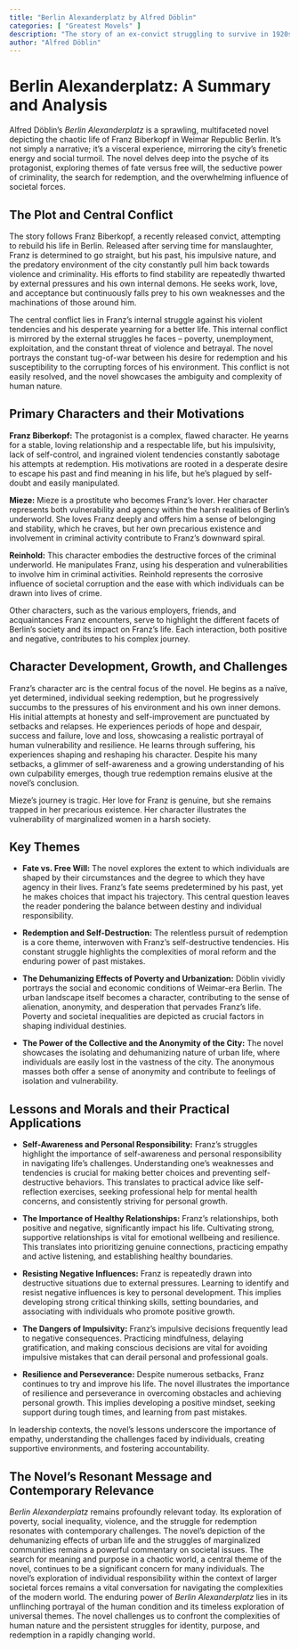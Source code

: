 ```yaml
---
title: "Berlin Alexanderplatz by Alfred Döblin"
categories: [ "Greatest Movels" ]
description: "The story of an ex-convict struggling to survive in 1920s Berlin."
author: "Alfred Döblin"
---
```

# Berlin Alexanderplatz: A Summary and Analysis

Alfred Döblin's *Berlin Alexanderplatz* is a sprawling, multifaceted novel depicting the chaotic life of Franz Biberkopf in Weimar Republic Berlin. It's not simply a narrative; it's a visceral experience, mirroring the city's frenetic energy and social turmoil.  The novel delves deep into the psyche of its protagonist, exploring themes of fate versus free will, the seductive power of criminality, the search for redemption, and the overwhelming influence of societal forces.


## The Plot and Central Conflict

The story follows Franz Biberkopf, a recently released convict, attempting to rebuild his life in Berlin. Released after serving time for manslaughter, Franz is determined to go straight, but his past, his impulsive nature, and the predatory environment of the city constantly pull him back towards violence and criminality.  His efforts to find stability are repeatedly thwarted by external pressures and his own internal demons. He seeks work, love, and acceptance but continuously falls prey to his own weaknesses and the machinations of those around him.

The central conflict lies in Franz's internal struggle against his violent tendencies and his desperate yearning for a better life. This internal conflict is mirrored by the external struggles he faces – poverty, unemployment, exploitation, and the constant threat of violence and betrayal.  The novel portrays the constant tug-of-war between his desire for redemption and his susceptibility to the corrupting forces of his environment. This conflict is not easily resolved, and the novel showcases the ambiguity and complexity of human nature.


## Primary Characters and their Motivations

**Franz Biberkopf:** The protagonist is a complex, flawed character. He yearns for a stable, loving relationship and a respectable life, but his impulsivity, lack of self-control, and ingrained violent tendencies constantly sabotage his attempts at redemption. His motivations are rooted in a desperate desire to escape his past and find meaning in his life, but he's plagued by self-doubt and easily manipulated.

**Mieze:** Mieze is a prostitute who becomes Franz's lover. Her character represents both vulnerability and agency within the harsh realities of Berlin's underworld. She loves Franz deeply and offers him a sense of belonging and stability, which he craves, but her own precarious existence and involvement in criminal activity contribute to Franz's downward spiral.

**Reinhold:** This character embodies the destructive forces of the criminal underworld. He manipulates Franz, using his desperation and vulnerabilities to involve him in criminal activities. Reinhold represents the corrosive influence of societal corruption and the ease with which individuals can be drawn into lives of crime.

Other characters, such as the various employers, friends, and acquaintances Franz encounters, serve to highlight the different facets of Berlin's society and its impact on Franz’s life. Each interaction, both positive and negative, contributes to his complex journey.


## Character Development, Growth, and Challenges

Franz’s character arc is the central focus of the novel.  He begins as a naïve, yet determined, individual seeking redemption, but he progressively succumbs to the pressures of his environment and his own inner demons.  His initial attempts at honesty and self-improvement are punctuated by setbacks and relapses.  He experiences periods of hope and despair, success and failure, love and loss, showcasing a realistic portrayal of human vulnerability and resilience.  He learns through suffering, his experiences shaping and reshaping his character.  Despite his many setbacks, a glimmer of self-awareness and a growing understanding of his own culpability emerges, though true redemption remains elusive at the novel's conclusion.

Mieze's journey is tragic. Her love for Franz is genuine, but she remains trapped in her precarious existence. Her character illustrates the vulnerability of marginalized women in a harsh society.


## Key Themes

* **Fate vs. Free Will:** The novel explores the extent to which individuals are shaped by their circumstances and the degree to which they have agency in their lives.  Franz's fate seems predetermined by his past, yet he makes choices that impact his trajectory.  This central question leaves the reader pondering the balance between destiny and individual responsibility.

* **Redemption and Self-Destruction:** The relentless pursuit of redemption is a core theme, interwoven with Franz's self-destructive tendencies.  His constant struggle highlights the complexities of moral reform and the enduring power of past mistakes.

* **The Dehumanizing Effects of Poverty and Urbanization:** Döblin vividly portrays the social and economic conditions of Weimar-era Berlin. The urban landscape itself becomes a character, contributing to the sense of alienation, anonymity, and desperation that pervades Franz's life.  Poverty and societal inequalities are depicted as crucial factors in shaping individual destinies.

* **The Power of the Collective and the Anonymity of the City:** The novel showcases the isolating and dehumanizing nature of urban life, where individuals are easily lost in the vastness of the city.  The anonymous masses both offer a sense of anonymity and contribute to feelings of isolation and vulnerability.


## Lessons and Morals and their Practical Applications

* **Self-Awareness and Personal Responsibility:**  Franz's struggles highlight the importance of self-awareness and personal responsibility in navigating life's challenges. Understanding one's weaknesses and tendencies is crucial for making better choices and preventing self-destructive behaviors.  This translates to practical advice like self-reflection exercises, seeking professional help for mental health concerns, and consistently striving for personal growth.

* **The Importance of Healthy Relationships:**  Franz's relationships, both positive and negative, significantly impact his life.  Cultivating strong, supportive relationships is vital for emotional wellbeing and resilience. This translates into prioritizing genuine connections, practicing empathy and active listening, and establishing healthy boundaries.

* **Resisting Negative Influences:** Franz is repeatedly drawn into destructive situations due to external pressures. Learning to identify and resist negative influences is key to personal development. This implies developing strong critical thinking skills, setting boundaries, and associating with individuals who promote positive growth.

* **The Dangers of Impulsivity:** Franz's impulsive decisions frequently lead to negative consequences.  Practicing mindfulness, delaying gratification, and making conscious decisions are vital for avoiding impulsive mistakes that can derail personal and professional goals.

* **Resilience and Perseverance:** Despite numerous setbacks, Franz continues to try and improve his life.  The novel illustrates the importance of resilience and perseverance in overcoming obstacles and achieving personal growth. This implies developing a positive mindset, seeking support during tough times, and learning from past mistakes.

In leadership contexts, the novel's lessons underscore the importance of empathy, understanding the challenges faced by individuals, creating supportive environments, and fostering accountability.


## The Novel's Resonant Message and Contemporary Relevance

*Berlin Alexanderplatz* remains profoundly relevant today.  Its exploration of poverty, social inequality, violence, and the struggle for redemption resonates with contemporary challenges.  The novel’s depiction of the dehumanizing effects of urban life and the struggles of marginalized communities remains a powerful commentary on societal issues. The search for meaning and purpose in a chaotic world, a central theme of the novel, continues to be a significant concern for many individuals.  The novel's exploration of individual responsibility within the context of larger societal forces remains a vital conversation for navigating the complexities of the modern world.  The enduring power of *Berlin Alexanderplatz* lies in its unflinching portrayal of the human condition and its timeless exploration of universal themes.  The novel challenges us to confront the complexities of human nature and the persistent struggles for identity, purpose, and redemption in a rapidly changing world.


